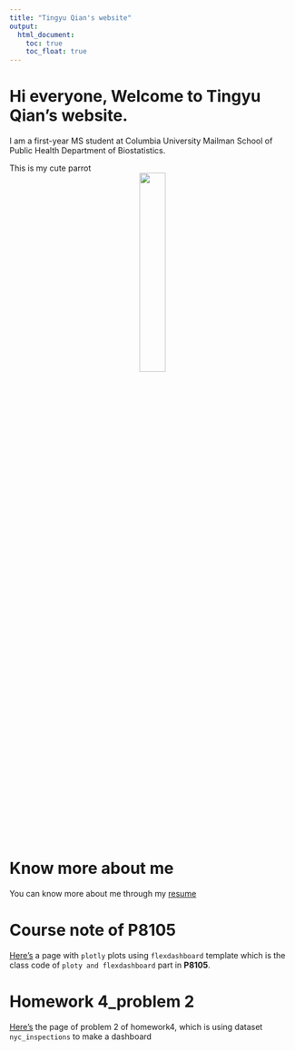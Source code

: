 ```yaml
---
title: "Tingyu Qian's website"
output: 
  html_document:
    toc: true
    toc_float: true
---
```


# Hi everyone, Welcome to Tingyu Qian's website.
I am a first-year MS student at Columbia University Mailman School of Public Health Department of Biostatistics.

This is my cute parrot
<center>
![](IMG_9369.jpeg){width=30%}
</center>

# Know more about me

You can know more about me through my [resume](resume.html)

# Course note of P8105

[Here's](plotly.html) a page with `plotly` plots using `flexdashboard` template which is the class code of `ploty and flexdashboard` part in **P8105**.

# Homework 4_problem 2
[Here's](dashboard.html) the page of problem 2 of homework4, which is using dataset `nyc_inspections` to make a dashboard